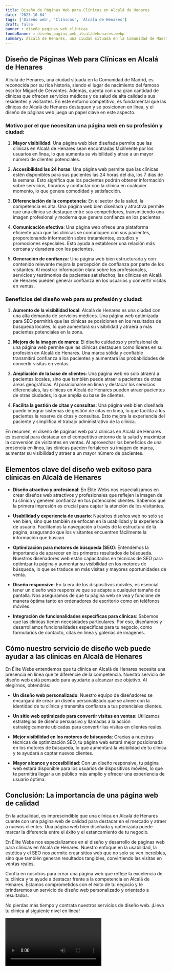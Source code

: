 ```yaml
---
title: Diseño de Páginas Web para Clínicas en Alcalá de Henares
date: '2023-10-04'
tags: ['Diseño web', 'Clínicas', 'Alcalá de Henares']
draft: false
banner : diseño_paginas_web_clínicas
fondoBanner : diseño_pagina_web_alcaládehenares.webp
summary: Alcalá de Henares, una ciudad situada en la Comunidad de Madrid, es reconocida por su rica historia, siendo el lugar de nacimiento del famoso escritor Miguel de Cervantes. Además, cuenta con una gran cantidad de clínicas que ofrecen servicios médicos y de salud de alta calidad a sus residentes y visitantes. En este entorno competitivo, es fundamental que las clínicas de Alcalá de Henares destaquen y se posicionen en línea, y el diseño de páginas web juega un papel clave en este aspecto.
---
```


## Diseño de Páginas Web para Clínicas en Alcalá de Henares

Alcalá de Henares, una ciudad situada en la Comunidad de Madrid, es reconocida por su rica historia, siendo el lugar de nacimiento del famoso escritor Miguel de Cervantes. Además, cuenta con una gran cantidad de clínicas que ofrecen servicios médicos y de salud de alta calidad a sus residentes y visitantes. En este entorno competitivo, es fundamental que las clínicas de Alcalá de Henares destaquen y se posicionen en línea, y el diseño de páginas web juega un papel clave en este aspecto.

### Motivo por el que necesitan una página web en su profesión y ciudad:

1. **Mayor visibilidad**: Una página web bien diseñada permite que las clínicas en Alcalá de Henares sean encontradas fácilmente por los usuarios en línea, lo que aumenta su visibilidad y atrae a un mayor número de clientes potenciales.

2. **Accesibilidad las 24 horas**: Una página web permite que las clínicas estén disponibles para sus pacientes las 24 horas del día, los 7 días de la semana. Esto significa que los pacientes podrán obtener información sobre servicios, horarios y contactar con la clínica en cualquier momento, lo que genera comodidad y satisfacción.

3. **Diferenciación de la competencia**: En el sector de la salud, la competencia es alta. Una página web bien diseñada y atractiva permite que una clínica se destaque entre sus competidores, transmitiendo una imagen profesional y moderna que genera confianza en los pacientes.

4. **Comunicación efectiva**: Una página web ofrece una plataforma eficiente para que las clínicas se comuniquen con sus pacientes, proporcionando información sobre tratamientos, estudios y promociones especiales. Esto ayuda a establecer una relación más cercana y duradera con los pacientes.

5. **Generación de confianza**: Una página web bien estructurada y con contenido relevante mejora la percepción de confianza por parte de los visitantes. Al mostrar información clara sobre los profesionales, servicios y testimonios de pacientes satisfechos, las clínicas en Alcalá de Henares pueden generar confianza en los usuarios y convertir visitas en ventas.

### Beneficios del diseño web para su profesión y ciudad:

1. **Aumento de la visibilidad local**: Alcalá de Henares es una ciudad con una alta demanda de servicios médicos. Una página web optimizada para SEO permitirá que las clínicas se posicionen en los resultados de búsqueda locales, lo que aumentará su visibilidad y atraerá a más pacientes potenciales en la zona.

2. **Mejora de la imagen de marca**: El diseño cuidadoso y profesional de una página web permite que las clínicas destaquen como líderes en su profesión en Alcalá de Henares. Una marca sólida y confiable transmitirá confianza a los pacientes y aumentará las probabilidades de convertir visitas en ventas.

3. **Ampliación de la base de clientes**: Una página web no solo atraerá a pacientes locales, sino que también puede atraer a pacientes de otras áreas geográficas. Al posicionarse en línea y destacar los servicios diferenciales, las clínicas en Alcalá de Henares pueden atraer pacientes de otras ciudades, lo que amplía su base de clientes.

4. **Facilita la gestión de citas y consultas**: Una página web bien diseñada puede integrar sistemas de gestión de citas en línea, lo que facilita a los pacientes la reserva de citas y consultas. Esto mejora la experiencia del paciente y simplifica el trabajo administrativo de la clínica.

En resumen, el diseño de páginas web para clínicas en Alcalá de Henares es esencial para destacar en el competitivo entorno de la salud y maximizar la conversión de visitantes en ventas. Al aprovechar los beneficios de una presencia en línea, las clínicas pueden fortalecer su imagen de marca, aumentar su visibilidad y atraer a un mayor número de pacientes.

<GifSeo />

<Cta />

## Elementos clave del diseño web exitoso para clínicas en Alcalá de Henares

- **Diseño atractivo y profesional**: En Élite Webs nos especializamos en crear diseños web atractivos y profesionales que reflejen la imagen de tu clínica y generen confianza en tus potenciales clientes. Sabemos que la primera impresión es crucial para captar la atención de los visitantes.

- **Usabilidad y experiencia de usuario**: Nuestros diseños web no solo se ven bien, sino que también se enfocan en la usabilidad y la experiencia de usuario. Facilitamos la navegación a través de la estructura de la página, asegurando que los visitantes encuentren fácilmente la información que buscan.

- **Optimización para motores de búsqueda (SEO)**: Entendemos la importancia de aparecer en los primeros resultados de búsqueda. Nuestros diseñadores web están capacitados en técnicas de SEO para optimizar tu página y aumentar su visibilidad en los motores de búsqueda, lo que se traduce en más visitas y mayores oportunidades de venta.

- **Diseño responsive**: En la era de los dispositivos móviles, es esencial tener un diseño web responsive que se adapte a cualquier tamaño de pantalla. Nos aseguramos de que tu página web se vea y funcione de manera óptima tanto en ordenadores de escritorio como en teléfonos móviles.

- **Integración de funcionalidades específicas para clínicas**: Sabemos que las clínicas tienen necesidades particulares. Por eso, diseñamos y desarrollamos funcionalidades específicas para tu negocio, como formularios de contacto, citas en línea y galerías de imágenes.

## Cómo nuestro servicio de diseño web puede ayudar a las clínicas en Alcalá de Henares

En Élite Webs entendemos que tu clínica en Alcalá de Henares necesita una presencia en línea que te diferencie de la competencia. Nuestro servicio de diseño web está pensado para ayudarte a alcanzar ese objetivo. Al elegirnos, obtendrás:

- **Un diseño web personalizado**: Nuestro equipo de diseñadores se encargará de crear un diseño personalizado que se alinee con la identidad de tu clínica y transmita confianza a tus potenciales clientes.

- **Un sitio web optimizado para convertir visitas en ventas**: Utilizamos estrategias de diseño persuasivo y llamadas a la acción estratégicamente ubicadas para convertir las visitas en clientes reales.

- **Mejor visibilidad en los motores de búsqueda**: Gracias a nuestras técnicas de optimización SEO, tu página web estará mejor posicionada en los motores de búsqueda, lo que aumentará la visibilidad de tu clínica y te ayudará a captar nuevos clientes.

- **Mayor alcance y accesibilidad**: Con un diseño responsive, tu página web estará disponible para los usuarios de dispositivos móviles, lo que te permitirá llegar a un público más amplio y ofrecer una experiencia de usuario óptima.

## Conclusión: La importancia de una página web de calidad

En la actualidad, es imprescindible que una clínica en Alcalá de Henares cuente con una página web de calidad para destacar en el mercado y atraer a nuevos clientes. Una página web bien diseñada y optimizada puede marcar la diferencia entre el éxito y el estancamiento de tu negocio.

En Élite Webs nos especializamos en el diseño y desarrollo de páginas web para clínicas en Alcalá de Henares. Nuestro enfoque en la usabilidad, la estética y el SEO nos permite crear sitios web que no solo se ven increíbles, sino que también generan resultados tangibles, convirtiendo las visitas en ventas reales.

Confía en nosotros para crear una página web que refleje la excelencia de tu clínica y te ayude a destacar frente a la competencia en Alcalá de Henares. Estamos comprometidos con el éxito de tu negocio y te brindaremos un servicio de diseño web personalizado y orientado a resultados.

No pierdas más tiempo y contrata nuestros servicios de diseño web. ¡Lleva tu clínica al siguiente nivel en línea!

<Video />

<CtaBot job='Clínicas' city='Alcalá de Henares'/>

<Gmaps query='Alcalá de Henares+españa+maps' />